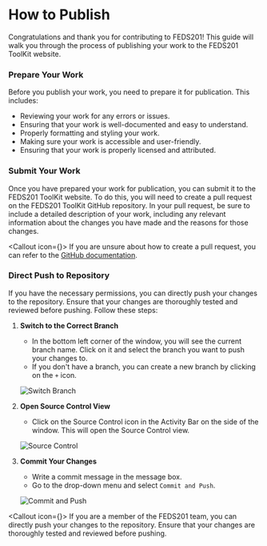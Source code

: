 
<Head>
    <title>Contribution - FEDS201</title>
    <meta property="og:title" content="Contribution - FEDS201" key="title" />
</Head>

# How to Publish

Congratulations and thank you for contributing to FEDS201! This guide will walk you through the process of publishing your work to the FEDS201 ToolKit website.

<Steps>

### Prepare Your Work

Before you publish your work, you need to prepare it for publication. This includes:
- Reviewing your work for any errors or issues.
- Ensuring that your work is well-documented and easy to understand.
- Properly formatting and styling your work.
- Making sure your work is accessible and user-friendly.
- Ensuring that your work is properly licensed and attributed.

### Submit Your Work

Once you have prepared your work for publication, you can submit it to the FEDS201 ToolKit website. To do this, you will need to create a pull request on the FEDS201 ToolKit GitHub repository. In your pull request, be sure to include a detailed description of your work, including any relevant information about the changes you have made and the reasons for those changes.

<Callout icon={<FaRegLightbulb />}>
    If you are unsure about how to create a pull request, you can refer to the [GitHub documentation](https://docs.github.com/en/github/collaborating-with-issues-and-pull-requests/creating-a-pull-request).
</Callout>

### Direct Push to Repository

If you have the necessary permissions, you can directly push your changes to the repository. Ensure that your changes are thoroughly tested and reviewed before pushing. Follow these steps:

1. **Switch to the Correct Branch**
    - In the bottom left corner of the window, you will see the current branch name. Click on it and select the branch you want to push your changes to.
    - If you don't have a branch, you can create a new branch by clicking on the `+` icon.

    ![Switch Branch](https://i.imgur.com/uGYX4DE.png)

2. **Open Source Control View**
    - Click on the Source Control icon in the Activity Bar on the side of the window. This will open the Source Control view.

    ![Source Control](https://i.imgur.com/TXa5Xej.png)

3. **Commit Your Changes**
    - Write a commit message in the message box.
    - Go to the drop-down menu and select `Commit and Push`.

    ![Commit and Push](https://i.imgur.com/iyiv3QD.png)

<Callout icon={<FaBuildingShield />}>
    If you are a member of the FEDS201 team, you can directly push your changes to the repository. Ensure that your changes are thoroughly tested and reviewed before pushing.
</Callout>

</Steps>
